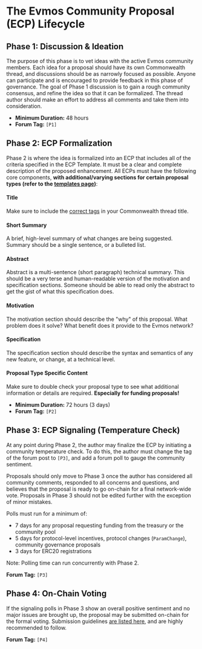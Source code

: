 # The Evmos Community Proposal (ECP) Lifecycle

## **Phase 1**: Discussion & Ideation

The purpose of this phase is to vet ideas with the active Evmos community members. Each idea for a proposal should have its own Commonwealth thread, and discussions should be as narrowly focused as possible. Anyone can participate and is encouraged to provide feedback in this phase of governance. The goal of Phase 1 discussion is to gain a rough community consensus, and refine the idea so that it can be formalized. The thread author should make an effort to address all comments and take them into consideration.

- **Minimum Duration:** 48 hours
- **Forum Tag:** `[P1]`

## **Phase 2**: ECP Formalization

Phase 2 is where the idea is formalized into an ECP that includes all of the criteria specified in the ECP Template. It must be a clear and complete description of the proposed enhancement. All ECPs must have the following core components, **with additional/varying sections for certain proposal types (refer to the [templates page](/governance/proposals/templates))**:

#### Title

Make sure to include the [correct tags](/governance/proposals/definitions#proposal-phase--identification-tags) in your Commonwealth thread title.

#### Short Summary

A brief, high-level summary of what changes are being suggested. Summary should be a single sentence, or a bulleted list.

#### Abstract

Abstract is a multi-sentence (short paragraph) technical summary. This should be a very terse and human-readable version of the motivation and specification sections. Someone should be able to read only the abstract to get the gist of what this specification does.

#### Motivation

The motivation section should describe the "why" of this proposal. What problem does it solve? What benefit does it provide to the Evmos network? 

#### Specification

The specification section should describe the syntax and semantics of any new feature, or change, at a technical level. 

#### Proposal Type Specific Content

Make sure to double check your proposal type to see what additional information or details are required. **Especially for funding proposals!**

- **Minimum Duration:** 72 hours (3 days)
- **Forum Tag:** `[P2]`

## **Phase 3**: ECP Signaling (Temperature Check)

At any point during Phase 2, the author may finalize the ECP by initiating a community temperature check. To do this, the author must change the tag of the forum post to `[P3]`, and add a forum poll to gauge the community sentiment.

Proposals should only move to Phase 3 once the author has considered all community comments, responded to all concerns and questions, and believes that the proposal is ready to go on-chain for a final network-wide vote. Proposals in Phase 3 should not be edited further with the exception of minor mistakes. 

Polls must run for a minimum of:

- 7 days for any proposal requesting funding from the treasury or the community pool
- 5 days for protocol-level incentives, protocol changes (`ParamChange`), community governance proposals
- 3 days for ERC20 registrations

Note: Polling time can run concurrently with Phase 2. 

**Forum Tag:** `[P3]`

## **Phase 4**: On-Chain Voting

If the signaling polls in Phase 3 show an overall positive sentiment and no major issues are brought up, the proposal may be submitted on-chain for the formal voting. Submission guidelines [are listed here]('/governance/proposals/submission'), and are highly recommended to follow. 

**Forum Tag:** `[P4]`
